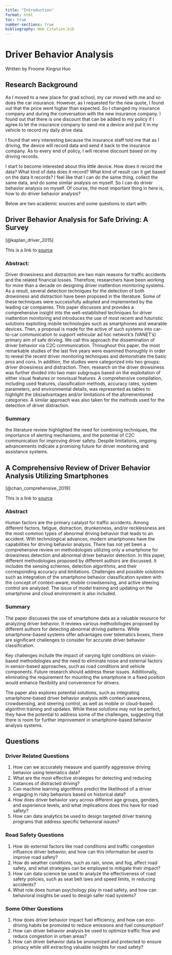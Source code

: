 ```yaml
---
title: "Introduction"
format: html
toc: true
number-sections: true
bibliography: Web Citation.bib
---
```

# Driver Behavior Analysis

Written by Froome Xingrui Huo

## Research Background
As I moved to a new place for grad school, my car moved with me and so does the car insurance. However, as I requested for the new quote, I found out that the price went higher than expected. So I changed my insurance company and during the conversation with the new insurance company. I found out that there is one discount that can be added to my policy if I agree to let the insurance company to send me a device and put it in my vehicle to record my daily drive data. 

I found that very interesting because the insurance staff told me that as I driving, the device will record data and send it back to the insurance company. As to every end of policy, I will receive discount based on my driving records.

I start to become interested about this little device. How does it record the data? What kind of data does it record? What kind of result can it get based on the data it records? I feel like that I can do the same thing, collect the same data, and do some similar analysis on myself. So I can do driver behavior analysis on myself. Of course, the most important thing in here is, how to do driver behavior analysis?



Below are two academic sources and some questions to start with:

## Driver Behavior Analysis for Safe Driving: A Survey
[@kaplan_driver_2015]

This is a link to [source](https://ieeexplore.ieee.org/document/7225158)

### Abstract:

Driver drowsiness and distraction are two main reasons for traffic accidents and the related financial losses. Therefore, researchers have been working for more than a decade on designing driver inattention monitoring systems. As a result, several detection techniques for the detection of both drowsiness and distraction have been proposed in the literature. Some of these techniques were successfully adopted and implemented by the leading car companies. This paper discusses and provides a comprehensive insight into the well-established techniques for driver inattention monitoring and introduces the use of most recent and futuristic solutions exploiting mobile technologies such as smartphones and wearable devices. Then, a proposal is made for the active of such systems into car-to-car communication to support vehicular ad hoc network's (VANET's) primary aim of safe driving. We call this approach the dissemination of driver behavior via C2C communication. Throughout this paper, the most remarkable studies of the last five years were examined thoroughly in order to reveal the recent driver monitoring techniques and demonstrate the basic pros and cons. In addition, the studies were categorized into two groups: driver drowsiness and distraction. Then, research on the driver drowsiness was further divided into two main subgroups based on the exploitation of either visual features or nonvisual features. A comprehensive compilation, including used features, classification methods, accuracy rates, system parameters, and environmental details, was represented as tables to highlight the (dis)advantages and/or limitations of the aforementioned categories. A similar approach was also taken for the methods used for the detection of driver distraction.



### Summary

the literature review highlighted the need for combining techniques, the importance of alerting mechanisms, and the potential of C2C communication for improving driver safety. Despite limitations, ongoing advancements indicate a promising future for driver monitoring and assistance systems.



## A Comprehensive Review of Driver Behavior Analysis Utilizing Smartphones
[@chan_comprehensive_2019]

This is a link to [source](https://ieeexplore.ieee.org/abstract/document/8844776)

### Abstract
Human factors are the primary catalyst for traffic accidents. Among different factors, fatigue, distraction, drunkenness, and/or recklessness are the most common types of abnormal driving behavior that leads to an accident. With technological advances, modern smartphones have the capabilities for driving behavior analysis. There has not yet been a comprehensive review on methodologies utilizing only a smartphone for drowsiness detection and abnormal driver behavior detection. In this paper, different methodologies proposed by different authors are discussed. It includes the sensing schemes, detection algorithms, and their corresponding accuracy and limitations. Challenges and possible solutions such as integration of the smartphone behavior classification system with the concept of context-aware, mobile crowdsensing, and active steering control are analyzed. The issue of model training and updating on the smartphone and cloud environment is also included.

### Summary
The paper discusses the use of smartphone data as a valuable resource for analyzing driver behavior. It reviews various methodologies proposed by different authors for detecting abnormal driving patterns. While smartphone-based systems offer advantages over telematics boxes, there are significant challenges to consider for accurate driver behavior classification.

Key challenges include the impact of varying light conditions on vision-based methodologies and the need to eliminate noise and external factors in sensor-based approaches, such as road conditions and vehicle components. Future research should address these issues. Additionally, eliminating the requirement for mounting the smartphone in a fixed position would enhance flexibility and convenience for drivers.

The paper also explores potential solutions, such as integrating smartphone-based driver behavior analysis with context-awareness, crowdsensing, and steering control, as well as mobile or cloud-based algorithm training and updates. While these solutions may not be perfect, they have the potential to address some of the challenges, suggesting that there is room for further improvement in smartphone-based behavior analysis systems.


## Questions

### Driver Related Questions

1. How can we accurately measure and quantify aggressive driving behavior using telematics data?
2. What are the most effective strategies for detecting and reducing instances of distracted driving?
3. Can machine learning algorithms predict the likelihood of a driver engaging in risky behaviors based on historical data?
4. How does driver behavior vary across different age groups, genders, and experience levels, and what implications does this have for road safety?
5. How can data analytics be used to design targeted driver training programs that address specific behavioral issues?
   

### Road Safety Questions
1. How do external factors like road conditions and traffic congestion influence driver behavior, and how can this information be used to improve road safety?
2. How do weather conditions, such as rain, snow, and fog, affect road safety, and what strategies can be employed to mitigate their impact?
3. How can data science be used to analyze the effectiveness of road safety policies, such as seat belt laws and speed limits, in reducing accidents?
4. What role does human psychology play in road safety, and how can behavioral insights be used to design safer road systems?
   

### Some Other Questions
1. How does driver behavior impact fuel efficiency, and how can eco-driving habits be promoted to reduce emissions and fuel consumption?
2. How can driver behavior analysis be used to optimize traffic flow and reduce congestion in urban areas?
3. How can driver behavior data be anonymized and protected to ensure privacy while still extracting valuable insights for road safety?
